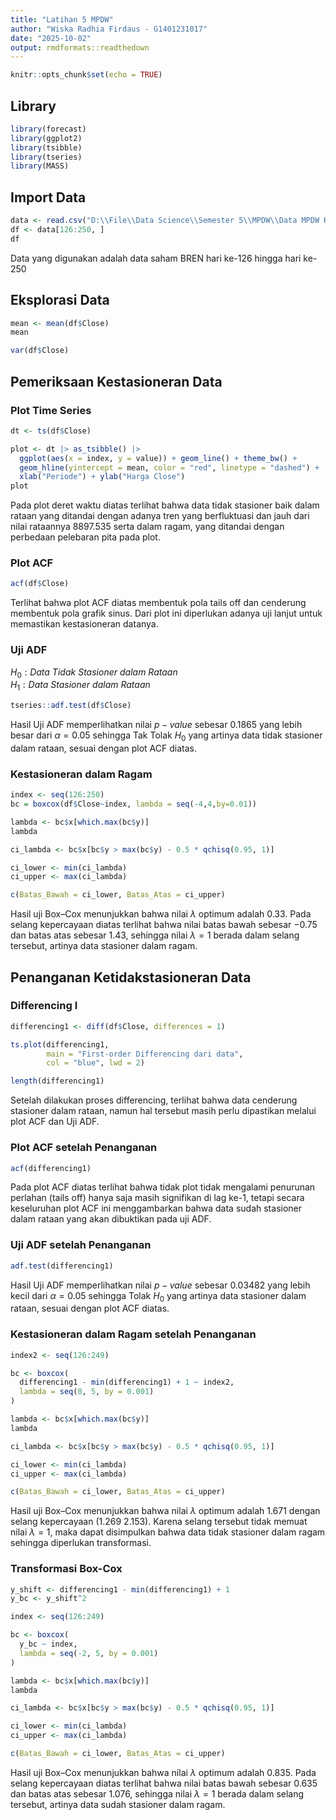 ```yaml
---
title: "Latihan 5 MPDW"
author: "Wiska Radhia Firdaus - G1401231017"
date: "2025-10-02"
output: rmdformats::readthedown
---
```


```r
knitr::opts_chunk$set(echo = TRUE)
```

## Library

```r
library(forecast)
library(ggplot2)
library(tsibble)
library(tseries)
library(MASS)
```

## Import Data

```r
data <- read.csv("D:\\File\\Data Science\\Semester 5\\MPDW\\Data MPDW Kelompok 1.csv")
df <- data[126:250, ]
df
```

Data yang digunakan adalah data saham BREN hari ke-126 hingga hari ke-250

## Eksplorasi Data

```r
mean <- mean(df$Close)
mean
```

```r
var(df$Close)
```

## Pemeriksaan Kestasioneran Data
### Plot Time Series

```r
dt <- ts(df$Close)

plot <- dt |> as_tsibble() |> 
  ggplot(aes(x = index, y = value)) + geom_line() + theme_bw() +
  geom_hline(yintercept = mean, color = "red", linetype = "dashed") +
  xlab("Periode") + ylab("Harga Close")
plot
```

Pada plot deret waktu diatas terlihat bahwa data tidak stasioner baik dalam rataan yang ditandai dengan adanya tren yang berfluktuasi dan jauh dari nilai rataannya $8897.535$ serta dalam ragam, yang ditandai dengan perbedaan pelebaran pita pada plot.

### Plot ACF

```r
acf(df$Close)
```

Terlihat bahwa plot ACF diatas membentuk pola tails off dan cenderung membentuk pola grafik sinus. Dari plot ini diperlukan adanya uji lanjut untuk memastikan kestasioneran datanya.

### Uji ADF
$H_0:Data \ Tidak \ Stasioner \ dalam \ Rataan$
<br> $H_1:Data \ Stasioner \ dalam \ Rataan$

```r
tseries::adf.test(df$Close)
```

Hasil Uji ADF memperlihatkan nilai $p-value$ sebesar $0.1865$ yang lebih besar dari $\alpha=0.05$ sehingga Tak Tolak $H_0$ yang artinya data tidak stasioner dalam rataan, sesuai dengan plot ACF diatas.

### Kestasioneran dalam Ragam

```r
index <- seq(126:250)
bc = boxcox(df$Close~index, lambda = seq(-4,4,by=0.01))
```

```r
lambda <- bc$x[which.max(bc$y)]
lambda
```

```r
ci_lambda <- bc$x[bc$y > max(bc$y) - 0.5 * qchisq(0.95, 1)]

ci_lower <- min(ci_lambda)
ci_upper <- max(ci_lambda)

c(Batas_Bawah = ci_lower, Batas_Atas = ci_upper)
```

Hasil uji Box–Cox menunjukkan bahwa nilai $λ$ optimum adalah $0.33$. Pada selang kepercayaan diatas terlihat bahwa nilai batas bawah sebesar $-0.75$ dan batas atas sebesar $1.43$, sehingga nilai $\lambda=1$ berada dalam selang tersebut, artinya data stasioner dalam ragam.

## Penanganan Ketidakstasioneran Data
### Differencing I

```r
differencing1 <- diff(df$Close, differences = 1)

ts.plot(differencing1,
        main = "First-order Differencing dari data",
        col = "blue", lwd = 2)
```

```r
length(differencing1)
```

Setelah dilakukan proses differencing, terlihat bahwa data cenderung stasioner dalam rataan, namun hal tersebut masih perlu dipastikan melalui plot ACF dan Uji ADF.

### Plot ACF setelah Penanganan

```r
acf(differencing1)
```

Pada plot ACF diatas terlihat bahwa tidak plot tidak mengalami penurunan perlahan (tails off) hanya saja masih signifikan di lag ke-1, tetapi secara keseluruhan plot ACF ini menggambarkan bahwa data sudah stasioner dalam rataan yang akan dibuktikan pada uji ADF.

### Uji ADF setelah Penanganan

```r
adf.test(differencing1)
```
  
Hasil Uji ADF memperlihatkan nilai $p-value$ sebesar $0.03482$ yang lebih kecil dari $\alpha=0.05$ sehingga Tolak $H_0$ yang artinya data stasioner dalam rataan, sesuai dengan plot ACF diatas.

### Kestasioneran dalam Ragam setelah Penanganan

```r
index2 <- seq(126:249)

bc <- boxcox(
  differencing1 - min(differencing1) + 1 ~ index2,
  lambda = seq(0, 5, by = 0.001)
)
```

```r
lambda <- bc$x[which.max(bc$y)]
lambda
```

```r
ci_lambda <- bc$x[bc$y > max(bc$y) - 0.5 * qchisq(0.95, 1)]

ci_lower <- min(ci_lambda)
ci_upper <- max(ci_lambda)

c(Batas_Bawah = ci_lower, Batas_Atas = ci_upper)
```

Hasil uji Box–Cox menunjukkan bahwa nilai $λ$ optimum adalah $1.671$ dengan selang kepercayaan (1.269 2.153). Karena selang tersebut tidak memuat nilai $λ = 1$, maka dapat disimpulkan bahwa data tidak stasioner dalam ragam sehingga diperlukan transformasi.

### Transformasi Box-Cox

```r
y_shift <- differencing1 - min(differencing1) + 1
y_bc <- y_shift^2
```

```r
index <- seq(126:249)

bc <- boxcox(
  y_bc ~ index,
  lambda = seq(-2, 5, by = 0.001)
)
```

```r
lambda <- bc$x[which.max(bc$y)]
lambda
```

```r
ci_lambda <- bc$x[bc$y > max(bc$y) - 0.5 * qchisq(0.95, 1)]

ci_lower <- min(ci_lambda)
ci_upper <- max(ci_lambda)

c(Batas_Bawah = ci_lower, Batas_Atas = ci_upper)
```

Hasil uji Box–Cox menunjukkan bahwa nilai $λ$ optimum adalah $0.835$. Pada selang kepercayaan diatas terlihat bahwa nilai batas bawah sebesar $0.635$ dan batas atas sebesar $1.076$, sehingga nilai $\lambda=1$ berada dalam selang tersebut, artinya data sudah stasioner dalam ragam.
